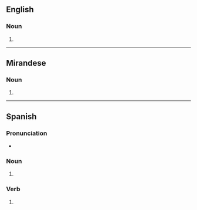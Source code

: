==English==

===Noun===
{{head|en|noun form}}

# {{plural of|abogado|lang=en}}

----

==Mirandese==

===Noun===
{{head|mwl|noun plural form}}

# {{plural of|abogado|lang=mwl}}

----

==Spanish==

===Pronunciation===
* {{es-IPA}}

===Noun===
{{head|es|noun plural form|g=m-p}}

# {{inflection of|abogado||m|p|lang=es}}

===Verb===
{{head|es|past participle form|g=}}

# {{es-verb form of|mood=participle|tense=past|gen=m|num=p|ending=ar|abogar}}